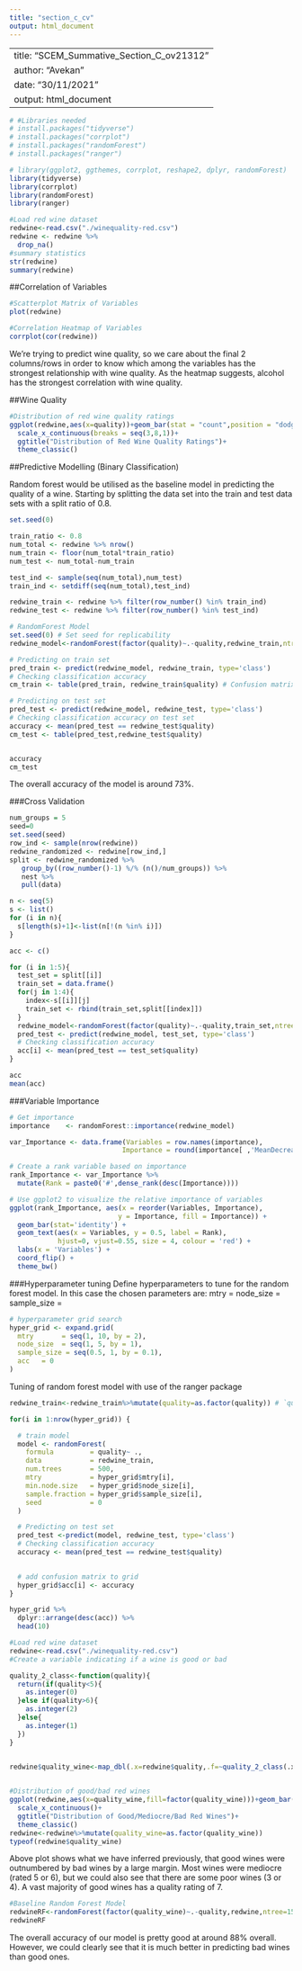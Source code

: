 ```yaml
---
title: "section_c_cv"
output: html_document
---
```


---
title: "SCEM_Summative_Section_C_ov21312"
author: "Avekan"
date: "30/11/2021"
output: html_document
---


```r
# #Libraries needed
# install.packages("tidyverse")
# install.packages("corrplot")
# install.packages("randomForest")
# install.packages("ranger")
```

```r
# library(ggplot2, ggthemes, corrplot, reshape2, dplyr, randomForest)
library(tidyverse)
library(corrplot)
library(randomForest)
library(ranger)
```

```r
#Load red wine dataset
redwine<-read.csv("./winequality-red.csv")
redwine <- redwine %>%
  drop_na()
#summary statistics
str(redwine)
summary(redwine)
```

##Correlation of Variables

```r
#Scatterplot Matrix of Variables
plot(redwine)

#Correlation Heatmap of Variables
corrplot(cor(redwine))
```

We're trying to predict wine quality, so we care about the final 2 columns/rows in order to know which among the variables has the strongest relationship with wine quality. As the heatmap suggests, alcohol has the strongest correlation with wine quality.

##Wine Quality

```r
#Distribution of red wine quality ratings
ggplot(redwine,aes(x=quality))+geom_bar(stat = "count",position = "dodge")+
  scale_x_continuous(breaks = seq(3,8,1))+
  ggtitle("Distribution of Red Wine Quality Ratings")+
  theme_classic()

```


##Predictive Modelling (Binary Classification)

Random forest would be utilised as the baseline model in predicting the quality of a wine. Starting by splitting the data set into the train and test data sets with a split ratio of 0.8.
```r
set.seed(0)

train_ratio <- 0.8
num_total <- redwine %>% nrow()
num_train <- floor(num_total*train_ratio)
num_test <- num_total-num_train

test_ind <- sample(seq(num_total),num_test)
train_ind <- setdiff(seq(num_total),test_ind)

redwine_train <- redwine %>% filter(row_number() %in% train_ind)
redwine_test <- redwine %>% filter(row_number() %in% test_ind)
```


```r
# RandomForest Model
set.seed(0) # Set seed for replicability 
redwine_model<-randomForest(factor(quality)~.-quality,redwine_train,ntree = 500, mtry = 6, importance = TRUE) # importance of predictors will be assessed. Hence, importance set to TRUE

# Predicting on train set
pred_train <- predict(redwine_model, redwine_train, type='class')
# Checking classification accuracy
cm_train <- table(pred_train, redwine_train$quality) # Confusion matrix

# Predicting on test set
pred_test <- predict(redwine_model, redwine_test, type='class')
# Checking classification accuracy on test set
accuracy <- mean(pred_test == redwine_test$quality)                    
cm_test <- table(pred_test,redwine_test$quality)


accuracy
cm_test
```

The overall accuracy of the model is around 73%. 

###Cross Validation
```r
num_groups = 5
seed=0
set.seed(seed)
row_ind <- sample(nrow(redwine))
redwine_randomized <- redwine[row_ind,]
split <- redwine_randomized %>% 
   group_by((row_number()-1) %/% (n()/num_groups)) %>%
   nest %>% 
   pull(data)

n <- seq(5)
s <- list()
for (i in n){
  s[length(s)+1]<-list(n[!(n %in% i)])
}

acc <- c()

for (i in 1:5){
  test_set = split[[i]]
  train_set = data.frame()
  for(j in 1:4){
    index<-s[[i]][j]
    train_set <- rbind(train_set,split[[index]])
  }
  redwine_model<-randomForest(factor(quality)~.-quality,train_set,ntree = 500, mtry = 6)
  pred_test <- predict(redwine_model, test_set, type='class')
  # Checking classification accuracy
  acc[i] <- mean(pred_test == test_set$quality)
}

acc
mean(acc)
```





###Variable Importance

```r
# Get importance
importance    <- randomForest::importance(redwine_model)

var_Importance <- data.frame(Variables = row.names(importance), 
                            Importance = round(importance[ ,'MeanDecreaseGini'],2))

# Create a rank variable based on importance
rank_Importance <- var_Importance %>%
  mutate(Rank = paste0('#',dense_rank(desc(Importance))))

# Use ggplot2 to visualize the relative importance of variables
ggplot(rank_Importance, aes(x = reorder(Variables, Importance), 
                           y = Importance, fill = Importance)) +
  geom_bar(stat='identity') + 
  geom_text(aes(x = Variables, y = 0.5, label = Rank),
            hjust=0, vjust=0.55, size = 4, colour = 'red') +
  labs(x = 'Variables') +
  coord_flip() + 
  theme_bw()
```

###Hyperparameter tuning
Define hyperparameters to tune for the random forest model. In this case the chosen parameters are:
mtry = 
node_size = 
sample_size =
```r
# hyperparameter grid search
hyper_grid <- expand.grid(
  mtry       = seq(1, 10, by = 2),
  node_size  = seq(1, 5, by = 1),
  sample_size = seq(0.5, 1, by = 0.1),
  acc   = 0
)
```


Tuning of random forest model with use of the ranger package
```r
redwine_train<-redwine_train%>%mutate(quality=as.factor(quality)) # `quality` must be as factor

for(i in 1:nrow(hyper_grid)) {

  # train model
  model <- randomForest(
    formula         = quality~ .,
    data            = redwine_train,
    num.trees       = 500,
    mtry            = hyper_grid$mtry[i],
    min.node.size   = hyper_grid$node_size[i],
    sample.fraction = hyper_grid$sample_size[i],
    seed            = 0
  )

  # Predicting on test set
  pred_test <-predict(model, redwine_test, type='class')
  # Checking classification accuracy
  accuracy <- mean(pred_test == redwine_test$quality)  

  
  # add confusion matrix to grid
  hyper_grid$acc[i] <- accuracy
}

hyper_grid %>%
  dplyr::arrange(desc(acc)) %>%
  head(10)
```


```r
#Load red wine dataset
redwine<-read.csv("./winequality-red.csv")
#Create a variable indicating if a wine is good or bad

quality_2_class<-function(quality){
  return(if(quality<5){
    as.integer(0)
  }else if(quality>6){
    as.integer(2)
  }else{
    as.integer(1)
  })
}


redwine$quality_wine<-map_dbl(.x=redwine$quality,.f=~quality_2_class(.x))
  

#Distribution of good/bad red wines
ggplot(redwine,aes(x=quality_wine,fill=factor(quality_wine)))+geom_bar(stat = "count",position = "dodge")+
  scale_x_continuous()+
  ggtitle("Distribution of Good/Mediocre/Bad Red Wines")+
  theme_classic()
redwine<-redwine%>%mutate(quality_wine=as.factor(quality_wine))
typeof(redwine$quality_wine)
```

Above plot shows what we have inferred previously, that good wines were outnumbered by bad wines by a large margin. Most wines were mediocre (rated 5 or 6), but we could also see that there are some poor wines (3 or 4). A vast majority of good wines has a quality rating of 7.

```r
#Baseline Random Forest Model
redwineRF<-randomForest(factor(quality_wine)~.-quality,redwine,ntree=150)
redwineRF
```

The overall accuracy of our model is pretty good at around 88% overall. However, we could clearly see that it is much better in predicting bad wines than good ones.


